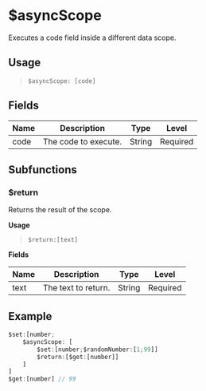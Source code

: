 # $asyncScope
Executes a code field inside a different data scope.

## Usage
> `$asyncScope: [code]`

## Fields
| Name | Description          | Type   | Level    |
| ---- | -------------------- | ------ | -------- |
| code | The code to execute. | String | Required |

## Subfunctions
### $return
Returns the result of the scope.

**Usage**

> `$return:[text]`

**Fields**

| Name | Description          | Type   | Level    |
| ---- | -------------------- | ------ | -------- |
| text | The text to return.  | String | Required |

## Example
```js
$set:[number;
    $asyncScope: [
        $set:[number;$randomNumber:[1;99]]
        $return:[$get:[number]]
    ]
]
$get:[number] // 99
```